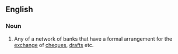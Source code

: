 ==English==

===Noun===
{{en-noun|sg=[[clearing]] [[bank]]}}

# Any of a network of banks that have a formal arrangement for the [[exchange]] of [[cheque]]s, [[draft]]s etc.